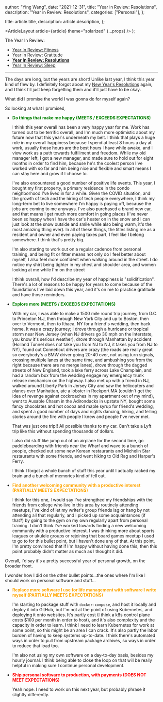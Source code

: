 
  author: "Ying Wang",
  date: "2021-12-31",
  title: "Year in Review: Resolutions",
  description: "Year in Review: Resolutions",
  categories: ["Personal"],
};

  title: article.title,
  description: article.description,
};

  <ArticleLayout article={article} theme="solarized" {...props} />
);

The Year In Review:

- [Year In Review: Fitness](/posts/2021/12/31/year_in_review_fitness)
- [Year in Review: Gratitude](/posts/2021/12/31/year_in_review_gratitude)
- [**Year In Review:
  Resolutions**](/posts/2021/12/31/year_in_review_resolutions)
- [Year In Review:
  Sleep](/posts/2021/12/31/year_in_review_sleep)

---

The days are long, but the years are short! Unlike last year, I think this year
kind of flew by. I definitely forgot about my [New Year's
Resolutions](/posts/2021/01/01/new_years_resolutions) again, and I think I'll
just keep forgetting them and it'll just have to be okay.

What did I promise the world I was gonna do for myself again?

So looking at what I promised,

- **<span style="color:green">Do things that make me happy (MEETS / EXCEEDS
  EXPECTATIONS)</span>**

  I think this year overall has been a very happy year for me. Work has turned
  out to be terrific overall, and I'm much more optimistic about my future now
  that this year's underneath my belt. I think that plays a huge role in my
  overall happiness because I spend at least 8 hours a day at work, usually
  those hours are the best hours I have while awake, and I view work as a path
  towards fulfillment and freedom. While my old manager left, I got a new
  manager, and made sure to hold out for eight months in order to find him,
  because he's the coolest person I've worked with so far and him being nice and
  flexible and smart means I can stay here and grow if I choose to.

  I've also encountered a good number of positive life events. This year, I
  bought my first property, a primary residence in the condo neighborhood I've
  lived in for a while. Given the COVID situation, and the growth of tech and
  the hiring of tech people everywhere, I think my long-term bet to live
  somewhere I'm happy is paying off, because the jobs are coming to me anyways.
  I've also purchased a brand new car, and that means I get much more comfort in
  going places (I've never been so happy when I have the car's heater on in the
  snow and I can just look at the snow outside and smile while also being warm,
  it's the most amazing thing ever). In all of these things, the titles listing
  me as a resident and owner and even paying taxes part, I feel like I belong
  somewhere. I think that's pretty big.

  I'm also starting to work out on a regular cadence from personal training, and
  being fit or fitter means not only do I feel better about myself, I also feel
  more confident when walking around in the street. I do notice my shirt being
  tighter in my chest and shoulder area, and women looking at me while I'm on
  the street

  I think overall, how I'd describe my year of happiness is "solidification".
  There's a lot of reasons to be happy for years to come because of the
  foundations I've laid down this year, and it's on me to practice gratitude and
  have those reminders.

- **<span style="color:green">Explore more (MEETS / EXCEEDS
  EXPECTATIONS)</span>**

  With my car, I was able to make a 1500 mile round trip journey, from D.C. to
  Princeton N.J, then through New York City and up to Boston, then over to
  Vermont, then to Ithaca, NY for a friend's wedding, then back home. It was a
  crazy journey; I drove through a hurricane or tropical storm near New Jersey
  (when NJ drivers go 30 mph on the Interstate, you know it's serious weather),
  drove through Manhattan by accident (Holland Tunnel does not take you from NJ
  to NJ, it takes you from NJ to NY), found out Conneticut drivers are crazy
  (the roads are really great so everybody's a BMW driver going 20-40 over, not
  using turn signals, crossing multiple lanes at the same time, and ambushing
  you from the right because there are no merge lanes), drove through the dagged
  streets of New England, took a lake ferry across Lake Champlain, and had a
  random box from the wedding engage my emergency trunk release mechanism on the
  highway. I also met up with a friend in NJ, walked around Liberty Park in
  Jersey City and saw the helicopters and planes over Manhattan, ate a lobster
  in Rockport MA (couldn't get the idea of revenge against cockroaches in my
  apartment out of my mind), went to Ausable Chasm in the Adirondacks in upstate
  NY, bought some fancy chocolates and hot cocoa and maple syrup for friend's
  wedding, and spent a good number of days and nights dancing, hiking, and
  telling stories around the fire with people I knew and people I've never met.

  That was just one trip!! All possible thanks to my car. Can't take a Lyft trip
  like this without spending thousands of dollars.

  I also did stuff like jump out of an airplane for the second time, go
  paddleboarding with friends near the Wharf and wave to a bunch of people,
  checked out some new Korean restaurants and Michelin Star restaurants with
  some friends, and went hiking to Old Rag and Harper's Ferry.

  I think I forgot a whole bunch of stuff this year until I actually racked my
  brain and a bunch of memories kind of fell out.

- **<span style="color:orange">Find another welcoming community with a productive
  interest (PARTIALLY MEETS EXPECTATIONS)</span>**

  I think for this one, I would say I've strengthed my friendships with the
  friends from college who live in this area by routinely attending meetups,
  I've kind of let my writer's group friends lag or hang by not attending all
  that regularly, and I picked up some acquaintances (if that?) by going to the
  gym on my own regularly apart from personal training. I don't think I've
  worked towards finding a new welcoming community with a productive interest. I
  was thinking more about sports leagues or ukulele groups or rejoining that
  board games meetup I used to go to for this bullet point, but I haven't done
  any of that. At this point, I'm pretty convinced that if I'm happy without
  having done this, then this point probably didn't matter as much as I thought
  it did.

Overall, I'd say it's a pretty successful year of personal growth, on the
broader front.

I wonder how I did on the other bullet points...the ones where I'm like I should
work on personal software and stuff...

- **<span style="color:orange">Replace more software I use for life management
  with software I write myself (PARTIALLY MEETS EXPECTATIONS)</span>**

  I'm starting to package stuff with `docker-compose`, and host it locally and
  deploy it into GitHub, but I'm not at the point of using Kubernetes, and
  deploying it onto websites. It's partly cost (I think a k8s control plane
  costs $100 per month in order to host), and it's also complexity and the
  capacity in order to learn. I think I need to learn Kubernetes for work at
  some point, so this might be an area I can crack. It's also partly the labor
  burden of having to keep systems up-to-date. I think there's automated ways in
  order to pull from upstream package archives, so ways in order to reduce that
  load too.

  I'm also not using my own software on a day-to-day basis, besides my hourly
  journal. I think being able to close the loop on that will be really helpful
  in making sure I continue personal development.

- **<span style="color:red">Ship personal software to production, with payments
  (DOES NOT MEET EXPECTATIONS)</span>**

  Yeah nope. I need to work on this next year, but probably phrase it slightly
  differently.
